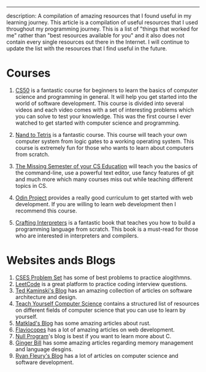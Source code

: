 ---
description: A compilation of amazing resources that I found useful in my learning journey.
This article is a compilation of useful resources that I used throughout my programming journey. This is a list of "things that worked for me" rather than "best resources available for you" and it also does not contain every single resources out there in the Internet.
I will continue to update the list with the resources that I find useful in the future.
# Courses

1. [CS50](https://cs50.harvard.edu/) is a fantastic course for beginners to learn the basics of computer science and programming in general. It will help you get started into the world of software development. This course is divided into several videos and each video comes with a set of interesting problems which you can solve to test your knowledge. This was the first course I ever watched to get started with computer science and programming.

2. [Nand to Tetris](https://www.nand2tetris.org/) is a fantastic course. This course will teach your own computer system from logic gates to a working operating system. This course is extremely fun for those who wants to learn about computers from scratch.

3. [The Missing Semester of your CS Education](https://missing.csail.mit.edu/) will teach you the basics of the command-line, use a powerful text editor, use fancy features of git and much more which many courses miss out while teaching different topics in CS.

4. [Odin Project](https://www.theodinproject.com/) provides a really good curriculum  to get started with web development. If you are willing to learn web development then I recommend this course.
5. [Crafting Interpreters](https://craftinginterpreters.com/) is a fantastic book that teaches you how to build a programming language from scratch. This book is a must-read for those who are interested in interpreters and compilers.
# Websites ands Blogs

1. [CSES Problem Set](https://cses.fi/problemset/) has some of best problems to practice alogithmns.
2. [LeetCode](https://leetcode.com/) is a great platform to practice coding interview questions.
3. [Ted Kaminski's Blog](https://tedkaminski.com/archive) has an amazing collection of articles on software architecture and design.
4. [Teach Yourself Computer Science](https://teachyourselfcs.com/) contains a structured list of resources on different fields of computer science that you can use to learn by yourself.
5. [Matklad's Blog](https://matklad.github.io/) has some amazing articles about rust.
6. [Flaviocopes](https://flaviocopes.com/) has a lot of amazing articles on web development.
7. [Null Program](https://nullprogram.com/)'s blog is best if you want to learn more about C.
8. [Ginger Bill](https://gingerbill.org/blog) has some amazing articles regarding memory management and language desgins.
9. [Ryan Fleury's Blog](https://www.rfleury.com/) has a lot of articles on computer science and software development.

